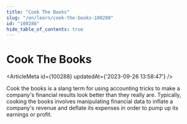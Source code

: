 ```yaml
---
title: "Cook The Books"
slug: "/en/learn/cook-the-books-100288"
id: "100288"
hide_table_of_contents: true
---
```



# Cook The Books

<ArticleMeta id={100288} updatedAt={'2023-09-26 13:58:47'} />
<div className='border-solid border-b border-t-0 my-4 border-[var(--ifm-color-gray-300)]' />

Cook the books is a slang term for using accounting tricks to make a company's financial results look better than they really are. Typically, cooking the books involves manipulating financial data to inflate a company's revenue and deflate its expenses in order to pump up its earnings or profit.

